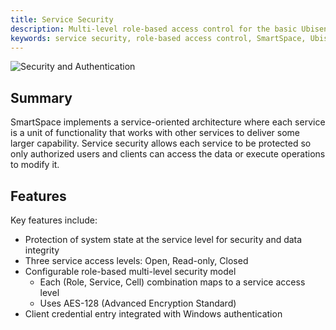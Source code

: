 ```yaml
---
title: Service Security
description: Multi-level role-based access control for the basic Ubisense services
keywords: service security, role-based access control, SmartSpace, Ubisense
---
```


![Security and Authentication](/images/SecurityAndAuthentication.png)


## Summary

SmartSpace implements a service-oriented architecture where each service is a unit of functionality that works with other services to deliver some larger capability. Service security allows each service to be protected so only authorized users and clients can access the data or execute operations to modify it.

## Features

Key features include:

* Protection of system state at the service level for security and data integrity
* Three service access levels: Open, Read-only, Closed
* Configurable role-based multi-level security model
  * Each (Role, Service, Cell) combination maps to a service access level
  * Uses AES-128 (Advanced Encryption Standard)
* Client credential entry integrated with Windows authentication

